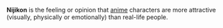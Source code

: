 '''Nijikon''' is the feeling or opinion that [[anime]] characters are more attractive (visually, physically or emotionally) than real-life people.

{{anime-stub}}